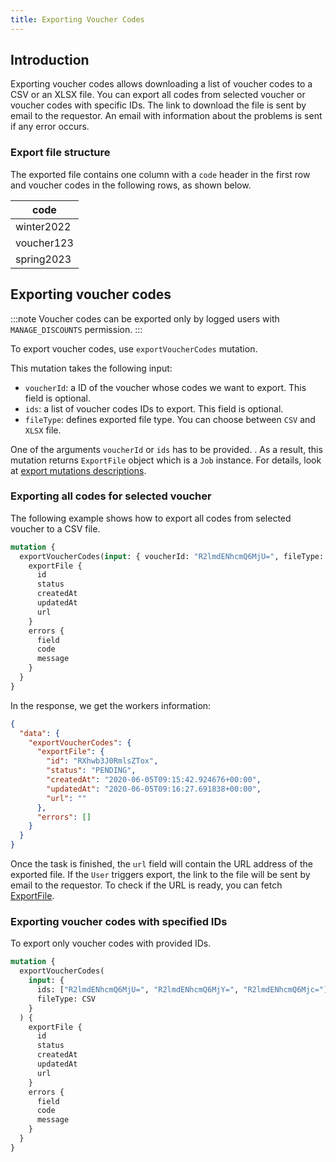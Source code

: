 ```yaml
---
title: Exporting Voucher Codes
---
```


## Introduction

Exporting voucher codes allows downloading a list of voucher codes to a CSV or an XLSX file.
You can export all codes from selected voucher or voucher codes with specific IDs.
The link to download the file is sent by email to the requestor. An email with information about the problems is sent if any error occurs.

### Export file structure

The exported file contains one column with a `code` header in the first row and voucher codes in the following rows, as shown below.

| code       |
| ---------- |
| winter2022 |
| voucher123 |
| spring2023 |

## Exporting voucher codes

:::note
Voucher codes can be exported only by logged users with `MANAGE_DISCOUNTS` permission.
:::

To export voucher codes, use `exportVoucherCodes` mutation.

This mutation takes the following input:

- `voucherId`: a ID of the voucher whose codes we want to export. This field is optional.
- `ids`: a list of voucher codes IDs to export. This field is optional.
- `fileType`: defines exported file type. You can choose between `CSV` and `XLSX` file.

One of the arguments `voucherId` or `ids` has to be provided.
.
As a result, this mutation returns `ExportFile` object which is a `Job` instance.
For details, look at [export mutations descriptions](export-overview#mutations).

### Exporting all codes for selected voucher

The following example shows how to export all codes from selected voucher to a CSV file.

```graphql {2}
mutation {
  exportVoucherCodes(input: { voucherId: "R2lmdENhcmQ6MjU=", fileType: CSV }) {
    exportFile {
      id
      status
      createdAt
      updatedAt
      url
    }
    errors {
      field
      code
      message
    }
  }
}
```

In the response, we get the workers information:

```json
{
  "data": {
    "exportVoucherCodes": {
      "exportFile": {
        "id": "RXhwb3J0RmlsZTox",
        "status": "PENDING",
        "createdAt": "2020-06-05T09:15:42.924676+00:00",
        "updatedAt": "2020-06-05T09:16:27.691838+00:00",
        "url": ""
      },
      "errors": []
    }
  }
}
```

Once the task is finished, the `url` field will contain the URL address of the exported file. If the `User` triggers export, the link to the file will be sent by email to the requestor.
To check if the URL is ready, you can fetch [ExportFile](export-overview#fetching-exportfile-instance).

### Exporting voucher codes with specified IDs

To export only voucher codes with provided IDs.

```graphql {4}
mutation {
  exportVoucherCodes(
    input: {
      ids: ["R2lmdENhcmQ6MjU=", "R2lmdENhcmQ6MjY=", "R2lmdENhcmQ6Mjc="]
      fileType: CSV
    }
  ) {
    exportFile {
      id
      status
      createdAt
      updatedAt
      url
    }
    errors {
      field
      code
      message
    }
  }
}
```
